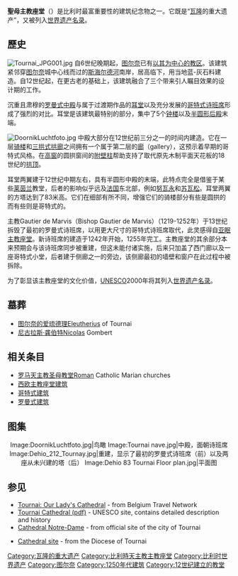 {{Infobox religious building
| building_name = 圣母主教座堂
| image =Tournai_JPG000.jpg
| image_size =350px
| caption = 圣母主教座堂
| location = [[比利时|比利时]][[埃诺省|埃诺省]][[图尔奈|图尔奈]]
| geo ={{coord|50.6066|N|3.3888|E|type:landmark_region:BE|display=title}}
| religious_affiliation = [[罗马天主教|罗马天主教]]
| rite =
| region = [[天主教图尔奈教区|天主教图尔奈教区]]
| consecration_year =
| status = [[主教座堂|主教座堂]]
| functional_status =
| heritage_designation =
| leadership = 
|website=http://www.cathedrale-tournai.be
| architecture =yes
| architect =
| architecture_type = [[主教座堂|主教座堂]]
| architecture_style =[[罗曼式建筑|罗曼式]]，[[哥特式建筑|哥特式]]
| general_contractor =
| facade_direction =
| groundbreaking = 
| year_completed = 
| construction_cost =
| specifications =yes
| capacity = 
| length =
| width =
| width_nave =
| height_max =
}}
'''聖母主教座堂'''（{{lang-fr|Cathédrale Notre-Dame}}）是比利时最富重要性的建筑纪念物之一。它既是“[[瓦隆|瓦隆]]的重大遗产”，又被列入[[世界遗产名录|世界遗产名录]]。

==歷史==
[[Image:Tournai_JPG001.jpg|thumb]]
自6世纪晚期起，[[图尔奈|图尔奈]]已有[[天主教图尔奈教区|以其为中心的教区]]。该建筑紧邻穿[[图尔奈|图尔奈]]城中心线而过的[[斯海尔德河|斯海尔德河]]南岸，居高临下，用当地蓝-灰石料建造。自12世纪起，在更古老的基础上，该建筑融合了三个带来引人瞩目效果的设计期的工作。

沉重且肃穆的[[罗曼式建筑|罗曼式]][[中殿|中殿]]与属于过渡期作品的[[耳堂|耳堂]]以及充分发展的[[哥特式建筑|哥特式]][[诗班席|诗班席]]形成了强烈的对比。耳堂是该建筑最特别的部分，集中了5个[[钟楼|钟楼]]以及[[半圆形后殿|半圆形后殿]]末端。

[[Image:DoornikLuchtfoto.jpg|thumb]]
中殿大部分在12世纪前三分之一的时间内建造。它在一层[[骑楼|骑楼]]和[[三拱式拱廊|三拱式拱廊]]之间拥有一个属于第二层的[[廊|廊]]（gallery），这预示着早期的哥特式风格。在[[高窗|高窗]]的圆拱窗间的[[附壁柱|附壁柱]]帮助支持了取代原先木制平面天花板的18世纪的[[拱顶|拱顶]]。

耳堂两翼建于12世纪中期左右，具有半圆形中殿的末端，此特点完全是借鉴于某些[[莱茵兰|莱茵兰]]教堂，后者的影响似乎远及[[法国|法国]]东北部，例如[[努瓦永主教座堂|努瓦永]]和[[苏瓦松主教座堂|苏瓦松]]。耳堂两翼的方塔达到了83米高。它们在细部有所不同，增强它们的骑楼部分有些是圆拱的而有些则是哥特式的。

主教Gautier de Marvis（Bishop Gautier de Marvis）（1219-1252年）于13世纪拆毁了最初的罗曼式诗班席，以用更大尺寸的哥特式诗班席取代，此灵感得自[[亚眠主教座堂|亚眠主教座堂]]。新诗班席的建造于1242年开始，1255年完工。主教座堂的其余部分本来预期会与该诗班席同步被重建，但这未能付诸实施，后来只加盖了西门廊以及一座哥特式小堂，后者建于侧廊之一的旁边，该侧廊最初的墙壁和窗户在此过程中被拆除。

为了彰显该主教座堂的文化价值，[[UNESCO|UNESCO]]2000年将其列入[[世界遗产名录|世界遗产名录]]。

{{世界文化遗产概要表
| site_img = Image:Tournai pan.jpg
| site_img_capt = 圣母主教座堂
| site_img_width = 300px
| zh_name = 图尔奈的圣母主教座堂
| en_name = Notre-Dame Cathedral in Tournai
| fr_name = Cathédrale Notre-Dame de Tournai
| country = {{BEL}}
| Region = 欧洲和北美地区
| criterion_c = ii, iv
| rg_year = 2000年
| ex_rg_year = 
| Danger_year = 
| remarks = 
| org_url = http://whc.unesco.org/en/list/1009 1009
| map_img = 
| map_img_width =
}}

==墓葬==
*[[图尔奈的爱琉德理|图尔奈的爱琉德理]]Eleutherius of Tournai
*[[尼古拉斯·龚伯特|尼古拉斯·龚伯特]]Nicolas Gombert

==相关条目==
* [[罗马天主教圣母教堂|罗马天主教圣母教堂]]Roman Catholic Marian churches
* [[西欧主教座堂建筑|西欧主教座堂建筑]]
* [[哥特式建筑|哥特式建筑]]
* [[罗曼式建筑|罗曼式建筑]]

==图集==
<center><gallery>
Image:DoornikLuchtfoto.jpg|鸟瞰
Image:Tournai nave.jpg|中殿，面朝诗班席
Image:Dehio_212_Tournay.jpg|重建，显示了最初的罗曼式诗班席（前）以及两座从未兴建的塔（后）
Image:Dehio 83 Tournai Floor plan.jpg|平面图
</gallery></center>

==参见==
{{Commonscat|Cathédrale Notre-Dame de Tournai}}
*[http://www.trabel.com/tournai/tournai-cathedral.htm Tournai: Our Lady's Cathedral] {{Wayback|url=http://www.trabel.com/tournai/tournai-cathedral.htm |date=20060420230823 }} - from Belgium Travel Network
*[http://whc.unesco.org/archive/advisory_body_evaluation/1009.pdf Tournai Cathedral (pdf)] {{Wayback|url=http://whc.unesco.org/archive/advisory_body_evaluation/1009.pdf |date=20160304030340 }} - UNESCO site, contains detailed description and history
*[http://www.tournai.be/en/officiel/index.php?page=19 Cathedral Notre-Dame] {{Wayback|url=http://www.tournai.be/en/officiel/index.php?page=19 |date=20130127014016 }} - from official site of the city of Tournai
*{{fr icon}} [http://www.cathedrale-tournai.be Cathedral site] {{Wayback|url=http://www.cathedrale-tournai.be/ |date=20220403045233 }} - from the Diocese of Tournai

{{比利时世界遗产}}

{{Authority control}}
[[Category:瓦隆的重大遗产|Category:瓦隆的重大遗产]]
[[Category:比利時天主教主教座堂|Category:比利時天主教主教座堂]]
[[Category:比利时世界遗产|Category:比利时世界遗产]]
[[Category:图尔奈|Category:图尔奈]]
[[Category:1250年代建筑|Category:1250年代建筑]]
[[Category:12世纪建立的教堂|Category:12世纪建立的教堂]]